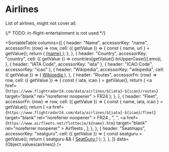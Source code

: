 
# Airlines

List of airlines, might not cover all.

{/* TODO: in-flight-entertainment is not used */}

<SortableTable
  columns={[
    {
      header: "Name",
      accessorKey: "name",
      accessorFn: (row) => row,
      cell: ({ getValue }) => {
        const { name, url } = getValue();
        return (
          <a href={url} target="blank" rel="noreferrer noopener">
            {name}
          </a>
        );
      },
    },
    {
      header: "Country",
      accessorKey: "country",
      cell: ({ getValue }) => countries[getValue().toUpperCase()].emoji,
    },
    { header: "IATA Code", accessorKey: "iata" },
    { header: "ICAO Code", accessorKey: "icao" },
    {
      header: "Wikipedia",
      accessorKey: "wikipedia",
      cell: ({ getValue }) => (
        <a href={getValue()} target="blank" rel="noreferrer noopener">
          Wikipedia
        </a>
      ),
    },
    {
      header: "Routes",
      accessorFn: (row) => row,
      cell: ({ getValue }) => {
        const { iata, icao } = getValue();
        return (
          <a
            href={`https://www.flightradar24.com/data/airlines/${iata}-${icao}/routes`}
            target="blank"
            rel="noreferrer noopener"
          >
            FR24
          </a>
        );
      },
    },
    {
      header: "Fleet",
      accessorFn: (row) => row,
      cell: ({ getValue }) => {
        const { name, iata, icao } = getValue();
        return [
          <a
            href={`https://www.flightradar24.com/data/airlines/${iata}-${icao}/fleet`}
            target="blank"
            rel="noreferrer noopener"
          >
            FR24
          </a>,
          ", ",
          <a
            href={`https://www.airfleets.net/flottecie/${name}.htm`}
            target="blank"
            rel="noreferrer noopener"
          >
            Airfleets
          </a>,
        ];
      },
    },
    {
      header: "Seatmaps",
      accessorKey: "seatguru",
      cell: ({ getValue }) => {
        const seatguru = getValue();
        return (
          seatguru && (
            <a href={getValue()} target="blank" rel="noreferrer noopener">
              SeatGuru
            </a>
          )
        );
      },
    },
  ]}
  data={Object.values(airlines)}
/>
